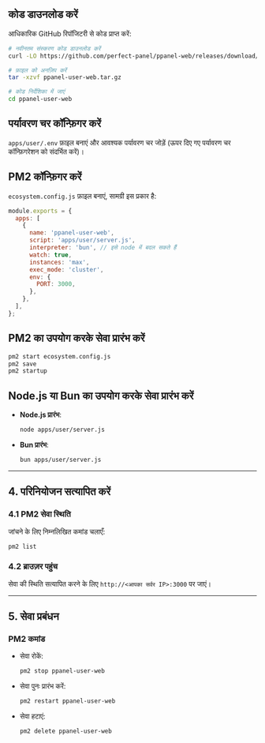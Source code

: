 ## कोड डाउनलोड करें

आधिकारिक GitHub रिपॉजिटरी से कोड प्राप्त करें:

```bash
# नवीनतम संस्करण कोड डाउनलोड करें
curl -LO https://github.com/perfect-panel/ppanel-web/releases/download/v1.0.0/ppanel-user-web.tar.gz

# फ़ाइल को अनज़िप करें
tar -xzvf ppanel-user-web.tar.gz

# कोड निर्देशिका में जाएं
cd ppanel-user-web
```

## पर्यावरण चर कॉन्फ़िगर करें

`apps/user/.env` फ़ाइल बनाएं और आवश्यक पर्यावरण चर जोड़ें (ऊपर दिए गए पर्यावरण चर कॉन्फ़िगरेशन को संदर्भित करें)।

## PM2 कॉन्फ़िगर करें

`ecosystem.config.js` फ़ाइल बनाएं, सामग्री इस प्रकार है:

```javascript
module.exports = {
  apps: [
    {
      name: 'ppanel-user-web',
      script: 'apps/user/server.js',
      interpreter: 'bun', // इसे node में बदल सकते हैं
      watch: true,
      instances: 'max',
      exec_mode: 'cluster',
      env: {
        PORT: 3000,
      },
    },
  ],
};
```

## PM2 का उपयोग करके सेवा प्रारंभ करें

```bash
pm2 start ecosystem.config.js
pm2 save
pm2 startup
```

## Node.js या Bun का उपयोग करके सेवा प्रारंभ करें

- **Node.js प्रारंभ**:

  ```bash
  node apps/user/server.js
  ```

- **Bun प्रारंभ**:

  ```bash
  bun apps/user/server.js
  ```

---

## **4. परिनियोजन सत्यापित करें**

### **4.1 PM2 सेवा स्थिति**

जांचने के लिए निम्नलिखित कमांड चलाएँ:

```bash
pm2 list
```

### **4.2 ब्राउज़र पहुंच**

सेवा की स्थिति सत्यापित करने के लिए `http://<आपका सर्वर IP>:3000` पर जाएं।

---

## **5. सेवा प्रबंधन**

### **PM2 कमांड**

- सेवा रोकें:

  ```bash
  pm2 stop ppanel-user-web
  ```

- सेवा पुनः प्रारंभ करें:

  ```bash
  pm2 restart ppanel-user-web
  ```

- सेवा हटाएं:

  ```bash
  pm2 delete ppanel-user-web
  ```



<Giscus />
